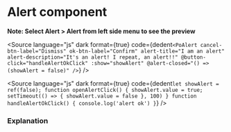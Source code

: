 # Alert component




**Note: Select Alert > Alert from left side menu to see the preview**

<Source
	language="js"
	dark
	format={true}
	code={dedent`
   <PoAlert
        cancel-btn-label="Dismiss"
        ok-btn-label="Confirm"
        alert-title="I am an alert"
        alert-description="It's an alert! I repeat, an alert!!"
        @button-click="handleAlertOkClick"
        :show="showAlert"
        @alert-closed="() => (showAlert = false)"
    />
  `}
/>

<Source
	language="js"
	dark
	format={true}
	code={dedent`
    let showAlert = ref(false);
    function openAlertClick() {
        showAlert.value = true;
        setTimeout(() => {
            showAlert.value = false
        }, 100)
    }
    function handleAlertOkClick() {
        console.log('alert ok')
    }
  `}
/>

### Explanation

<ArgTypes of={PoAlert} />
